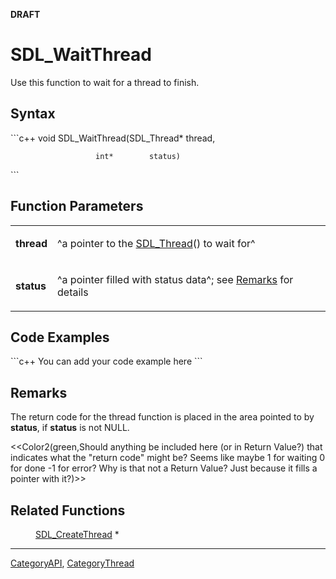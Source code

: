 <!-- pragma section-numbers off -->
<!-- pragma disable-camelcase -->
'''DRAFT'''

= SDL_WaitThread =
Use this function to wait for a thread to finish.


== Syntax ==
```c++
void SDL_WaitThread(SDL_Thread* thread,
                    int*        status)
```

== Function Parameters ==
{|
|'''thread'''
|^a pointer to the [[SDL_Thread]]() to wait for^
|-
|'''status'''
|^a pointer filled with status data^; see [[#Remarks|Remarks]] for details
|}

== Code Examples ==
```c++
You can add your code example here
```

== Remarks ==
The return code for the thread function is placed in the area pointed to by '''status''', if '''status''' is not NULL.

<<Color2(green,Should anything be included here (or in Return Value?) that indicates what the "return code" might be?  Seems like maybe 1 for waiting 0 for done -1 for error?  Why is that not a Return Value?  Just because it fills a pointer with it?)>>

== Related Functions ==
:[[SDL_CreateThread]] *

----
[[CategoryAPI]], [[CategoryThread]]
